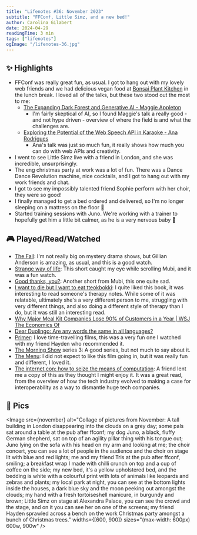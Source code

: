 ```yaml
---
title: "Lifenotes #36: November 2023"
subtitle: "FFConf, Little Simz, and a new bed!"
author: Carolina Gilabert
date: 2024-04-29
readingTime: 3 min
tags: ["lifenotes"]
ogImage: "/lifenotes-36.jpg"
---
```



## ✨ Highlights

- FFConf was really great fun, as usual. I got to hang out with my lovely web friends and we had delicious vegan food at [Bonsai Plant Kitchen](https://www.bonsaiplantkitchen.co.uk/) in the lunch break. I loved all of the talks, but these two stood out the most to me:
  - [The Expanding Dark Forest and Generative AI - Maggie Appleton](https://www.youtube.com/watch?v=QPoM-h1fK8M)
    - I'm fairly skeptical of AI, so I found Maggie's talk a really good - and not hype driven - overview of where the field is and what the challenges are.
  - [Exploring the Potential of the Web Speech API in Karaoke - Ana Rodrigues](https://www.youtube.com/watch?v=rYqjS2V_VuA)
    - Ana's talk was just so much fun, it really shows how much you can do with web APIs and creativity.
- I went to see Little Simz live with a friend in London, and she was incredible, unsurprisingly.
- The eng christmas party at work was a lot of fun. There was a Dance Dance Revolution machine, nice cocktails, and I got to hang out with my work friends and chat.
- I got to see my impossibly talented friend Sophie perform with her choir, they were so good!
- I finally managed to get a bed ordered and delivered, so I'm no longer sleeping on a mattress on the floor 🎉
- Started training sessions with Juno. We're working with a trainer to hopefully get him a little bit calmer, as he is a very nervous baby 🖤

## 🎮 Played/Read/Watched

- [The Fall](https://www.imdb.com/title/tt2294189/): I'm not really big on mystery drama shows, but Gillian Anderson is amazing, as usual, and this is a good watch.
- [Strange way of life](https://www.imdb.com/title/tt13055264/): This short caught my eye while scrolling Mubi, and it was a fun watch.
- [Good thanks, you?](https://www.imdb.com/title/tt9104848/): Another short from Mubi, this one quite sad.
- [I want to die but I want to eat tteokbokki](https://uk.bookshop.org/p/books/i-want-to-die-but-i-want-to-eat-tteokbokki-the-south-korean-hit-therapy-memoir-recommended-by-bts-s-rm-baek-sehee/7351712): I quite liked this book, it was interesting to read someone's therapy notes. While some of it was relatable, ultimately she's a very different person to me, struggling with very different things, and also doing a different style of therapy than I do, but it was still an interesting read.
- [Why Major Meal Kit Companies Lose 90% of Customers in a Year | WSJ The Economics Of ](https://youtu.be/89u2Ftt23Sk?si=9f3DVXx_DHC0BA_P)
- [Dear Duolingo: Are any words the same in all languages?](https://blog.duolingo.com/words-shared-in-all-languages/)
- [Primer](https://www.imdb.com/title/tt0390384/): I love time-travelling films, this was a very fun one I watched with my friend Hayden who recommended it.
- [The Morning Show](https://www.imdb.com/title/tt7203552/) series 3: A good series, but not much to say about it.
- [The Menu](https://www.imdb.com/title/tt9764362/): I did not expect to like this film going in, but it was really fun and different, I loved it.
- [The internet con: how to seize the means of computation](https://uk.bookshop.org/p/books/the-internet-con-how-to-seize-the-means-of-computation-cory-doctorow/7451797): A friend lent me a copy of this as they thought I might enjoy it. It was a great read, from the overview of how the tech industry evolved to making a case for interoperability as a way to dismantle huge tech companies.

## 📸 Pics

<Image
  src={november}
  alt="Collage of pictures from November: A tall building in London disappearing into the clouds on a grey day; some pals sat around a table at the pub after ffconf; my dog Juno, a black, fluffy German shepherd, sat on top of an agility pillar thing with his tongue out; Juno lying on the sofa with his head on my arm and looking at me; the choir concert, you can see a lot of people in the audience and the choir on stage lit with blue and red lights; me and my friend Tris at the pub after ffconf, smiling; a breakfast wrap I made with chilli crunch on top and a cup of coffee on the side; my new bed, it's a yellow upholstered bed, and the bedding is white with a colourful print with lots of animals like leopards and zebras and plants; my local park at night, you can see at the bottom lights inside the houses, a dark blue sky and the moon peeking out amongst the clouds; my hand with a fresh tortoiseshell manicure, in burgundy and brown; Little Simz on stage at  Alexandra Palace, you can see the crowd and the stage, and on it you can see her on one of the screens; my friend Hayden sprawled across a bench on the work Christmas party amongst a bunch of Christmas trees."
  widths={[600, 900]}
  sizes="(max-width: 600px) 600w, 900w"
/>
